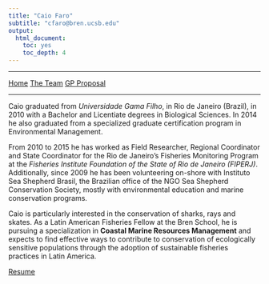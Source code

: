 ```yaml
---
title: "Caio Faro"
subtitle: "cfaro@bren.ucsb.edu"
output: 
  html_document: 
    toc: yes
    toc_depth: 4
---
```


__________
<a href="../" class="btn btn-primary btn-sm">Home</a>
<a href="./" class="btn btn-primary btn-sm">The Team</a>
<a href="../proposal.html" class="btn btn-primary btn-sm">GP Proposal</a>

__________

Caio graduated from *Universidade Gama Filho*, in Rio de Janeiro (Brazil), in 2010 with a Bachelor and Licentiate degrees in Biological Sciences. In 2014 he also graduated from a specialized graduate certification program in Environmental Management.

From 2010 to 2015 he has worked as Field Researcher, Regional Coordinator and State Coordinator for the Rio de Janeiro’s Fisheries Monitoring Program at the *Fisheries Institute Foundation of the State of Rio de Janeiro (FIPERJ)*. Additionally, since 2009 he has been volunteering on-shore with Instituto Sea Shepherd Brasil, the Brazilian office of the NGO Sea Shepherd Conservation Society, mostly with environmental education and marine conservation programs.

Caio is particularly interested in the conservation of sharks, rays and skates. As a Latin American Fisheries Fellow at the Bren School, he is pursuing a specialization in **Coastal Marine Resources Management** and expects to find effective ways to contribute to conservation of ecologically sensitive populations through the adoption of sustainable fisheries practices in Latin America.


[Resume](./caio.pdf)